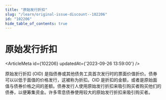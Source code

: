 ```yaml
---
title: "原始发行折扣"
slug: "/learn/original-issue-discount--102206"
id: "102206"
hide_table_of_contents: true
---
```



# 原始发行折扣

<ArticleMeta id={102206} updatedAt={'2023-09-26 13:59:00'} />
<div className='border-solid border-b border-t-0 my-4 border-[var(--ifm-color-gray-300)]' />

原始发行折扣 (OID) 是指债券或其他债务工具首次发行时的票面价值折价。债券可以以低于面值的价格发行，这被称为折扣。OID 是折扣的金额，或者是原始面值与债券价格之间的差额。债券发行人使用原始发行折扣来吸引购买者购买他们的债券，以便筹集资金。许多零息债券使用较大的原始发行折扣来吸引购买者。
